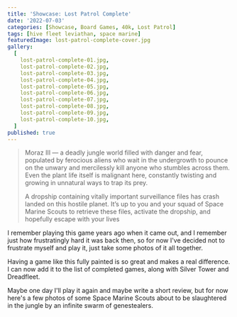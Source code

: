```yaml
---
title: 'Showcase: Lost Patrol Complete'
date: '2022-07-03'
categories: [Showcase, Board Games, 40k, Lost Patrol]
tags: [hive fleet leviathan, space marine]
featuredImage: lost-patrol-complete-cover.jpg
gallery:
  [
    lost-patrol-complete-01.jpg,
    lost-patrol-complete-02.jpg,
    lost-patrol-complete-03.jpg,
    lost-patrol-complete-04.jpg,
    lost-patrol-complete-05.jpg,
    lost-patrol-complete-06.jpg,
    lost-patrol-complete-07.jpg,
    lost-patrol-complete-08.jpg,
    lost-patrol-complete-09.jpg,
    lost-patrol-complete-10.jpg,
  ]
published: true
---
```


> Moraz III — a deadly jungle world filled with danger and fear, populated by ferocious aliens who wait in the
> undergrowth to pounce on the unwary and mercilessly kill anyone who stumbles across them. Even the plant life itself
> is malignant here, constantly twisting and growing in unnatural ways to trap its prey.
>
> A dropship containing vitally important surveillance files has crash landed on this hostile planet. It’s up to you and
> your squad of Space Marine Scouts to retrieve these files, activate the dropship, and hopefully escape with your lives

I remember playing this game years ago when it came out, and I remember just how frustratingly hard it was back then, so
for now I've decided not to frustrate myself and play it, just take some photos of it all together.

Having a game like this fully painted is so great and makes a real difference. I can now add it to the list of
completed games, along with Silver Tower and Dreadfleet.

Maybe one day I'll play it again and maybe write a short review, but for now here's a few photos of some Space Marine
Scouts about to be slaughtered in the jungle by an infinite swarm of genestealers.
